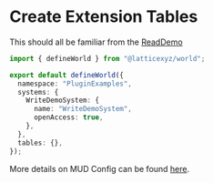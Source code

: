 # Create Extension Tables

This should all be familiar from the [ReadDemo](../readdemo/mud-config.mdx)

```ts filename="mud.config.ts"
import { defineWorld } from "@latticexyz/world";

export default defineWorld({
  namespace: "PluginExamples",
  systems: {
    WriteDemoSystem: {
      name: "WriteDemoSystem",
      openAccess: true,
    },
  },
  tables: {},
});
```

More details on MUD Config can be found [here](https://mud.dev/config).
